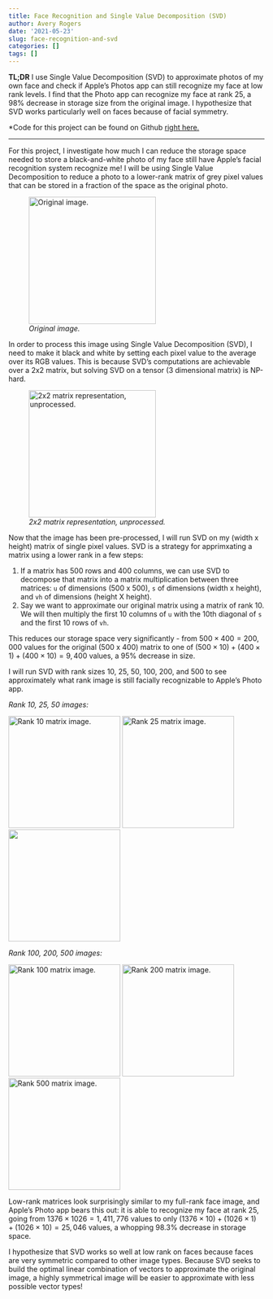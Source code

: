 ```yaml
---
title: Face Recognition and Single Value Decomposition (SVD)
author: Avery Rogers
date: '2021-05-23'
slug: face-recognition-and-svd
categories: []
tags: []
---
```


**TL;DR** I use Single Value Decomposition (SVD) to approximate photos of my own face and check if Apple's Photos app can still recognize my face at low rank levels. I find that the Photo app can recognize my face at rank 25, a 98% decrease in storage size from the original image. I hypothesize that SVD works particularly well on faces because of facial symmetry.

*Code for this project can be found on Github [right here.](https://github.com/averyr2/python_averyblog/blob/main/SVD%20Avery's%20Face.ipynb)

_____________________________________________________


For this project, I investigate how much I can reduce the storage space needed to store a black-and-white photo of my face still have Apple's facial recognition system recognize me! I will be using Single Value Decomposition to reduce a photo to a lower-rank matrix of grey pixel values that can be stored in a fraction of the space as the original photo.

![*Original image.*](images/original_image.png){width=250}

In order to process this image using Single Value Decomposition (SVD), I need to make it black and white by setting each pixel value to the average over its RGB values. This is because SVD's computations are achievable over a 2x2 matrix, but solving SVD on a tensor (3 dimensional matrix) is NP-hard.

![*2x2 matrix representation, unprocessed.*](images/bw_image.png){width=250}

Now that the image has been pre-processed, I will run SVD on my (width x height) matrix of single pixel values. SVD is a strategy for apprimxating a matrix using a lower rank in a few steps: 

1. If a matrix has 500 rows and 400 columns, we can use SVD to decompose that matrix into a matrix multiplication between three matrices: `u` of dimensions (500 x 500), `s` of dimensions (width x height), and `vh` of dimensions (height X height).
2. Say we want to approximate our original matrix using a matrix of rank 10. We will then multiply the first 10 columns of `u` with the 10th diagonal of `s` and the first 10 rows of `vh`. 

This reduces our storage space very significantly - from $500 \times 400 = 200,000$ values for the original (500 x 400) matrix to one of $(500 \times 10) + (400 \times 1) + (400 \times 10) = 9,400$ values, a 95% decrease in size.

I will run SVD with rank sizes 10, 25, 50, 100, 200, and 500 to see approximately what rank image is still facially recognizable to Apple's Photo app. 

*Rank 10, 25, 50 images:*

![Rank 10 matrix image.](images/image_rank_10.png){width=220} ![Rank 25 matrix image.](images/image_rank_25.png){width=220} ![](images/image_rank_50.png){width=220px}

*Rank 100, 200, 500 images:*

![Rank 100 matrix image.](images/image_rank_200.png){width=220} ![Rank 200 matrix image.](images/image_rank_200.png){width=220} ![Rank 500 matrix image.](images/image_rank_500.png){width=220}

Low-rank matrices look surprisingly similar to my full-rank face image, and Apple's Photo app bears this out: it is able to recognize my face at rank 25, going from $1376 \times 1026 = 1,411,776$ values to only $(1376 \times 10) + (1026 \times 1) + (1026 \times 10) = 25,046$ values, a whopping 98.3% decrease in storage space. 

I hypothesize that SVD works so well at low rank on faces because faces are very symmetric compared to other image types. Because SVD seeks to build the optimal linear combination of vectors to approximate the original image, a highly symmetrical image will be easier to approximate with less possible vector types! 

